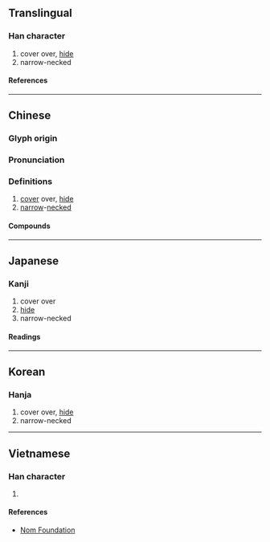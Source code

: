 {{character info}}
==Translingual==

===Han character===
{{Han char|rn=55|rad=廾|as=06|sn=9|four=80446|canj=ORT|ids=⿱合廾}}

# cover over, [[hide]]
# narrow-necked

====References====
{{Han ref|kx=0354.080|dkj=09610|dj=0669.140|hdz=10516.160|uh=5F07}}

----

==Chinese==
{{zh-forms}}

===Glyph origin===
{{Han etym}}

===Pronunciation===
{{zh-pron
|m=yǎn
|c=jim2
|mc=y
|oc=y
|ma=
|cat=v,a
}}

===Definitions===
{{zh-hanzi}}

# [[cover]] over, [[hide]]
# [[narrow]]-[[neck]]ed

====Compounds====
{{zh-der|弇陋|侈弇}}

----

==Japanese==

===Kanji===
{{ja-kanji|grade=|rs=廾06}}

# cover over
# [[hide]]
# narrow-necked

====Readings====
{{ja-readings
|on=えん, かん, こん, だん, なん
|kun=おおう
}}

----

==Korean==

===Hanja===
{{ko-hanja|감}}

# cover over, [[hide]]
# narrow-necked

----

==Vietnamese==

===Han character===
{{vi-readings|rs=廾06|reading=yểm}}

# {{rfdef|vi|sort=廾06}}

====References====
* [http://nomfoundation.org/common/nom_details.php?codepoint=5f07 Nom Foundation]